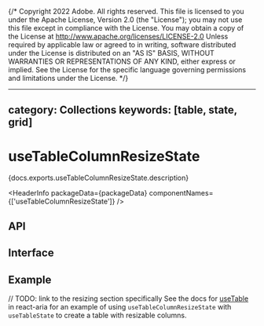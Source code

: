 {/* Copyright 2022 Adobe. All rights reserved.
This file is licensed to you under the Apache License, Version 2.0 (the "License");
you may not use this file except in compliance with the License. You may obtain a copy
of the License at http://www.apache.org/licenses/LICENSE-2.0
Unless required by applicable law or agreed to in writing, software distributed under
the License is distributed on an "AS IS" BASIS, WITHOUT WARRANTIES OR REPRESENTATIONS
OF ANY KIND, either express or implied. See the License for the specific language
governing permissions and limitations under the License. */}



---
category: Collections
keywords: [table, state, grid]
---

# useTableColumnResizeState

<PageDescription>{docs.exports.useTableColumnResizeState.description}</PageDescription>

<HeaderInfo
  packageData={packageData}
  componentNames={['useTableColumnResizeState']} />

## API

<FunctionAPI function={docs.exports.useTableColumnResizeState} links={docs.links} />

## Interface

<ClassAPI links={docs.links} class={docs.links[docs.exports.useTableColumnResizeState.return.base.id]} />

## Example

// TODO: link to the resizing section specifically
See the docs for [useTable](/react-aria/useTable.html#resizable-columns) in react-aria for an example of using `useTableColumnResizeState`
with `useTableState` to create a table with resizable columns.
